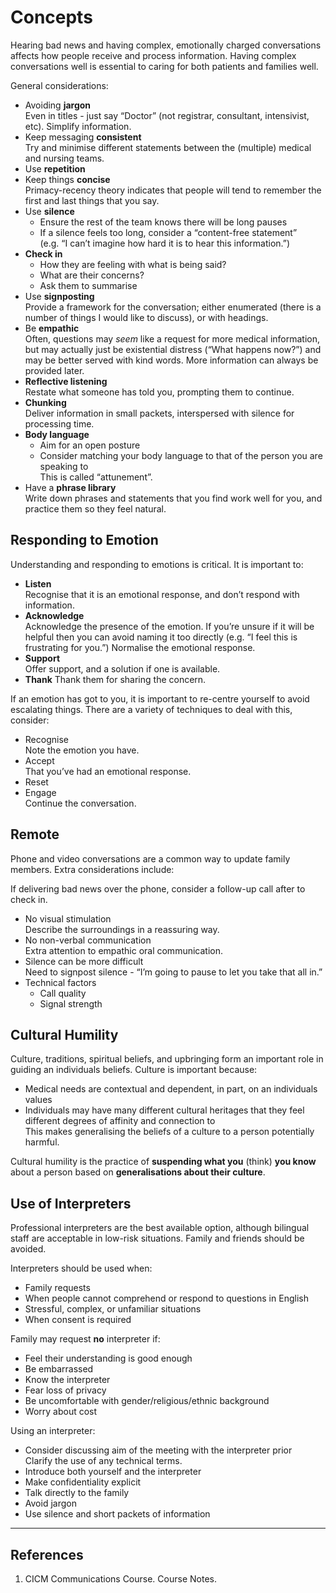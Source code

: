 # Concepts

Hearing bad news and having complex, emotionally charged conversations affects how people receive and process information. Having complex conversations well is essential to caring for both patients and families well.


General considerations:

* Avoiding **jargon**\
Even in titles - just say "Doctor" (not registrar, consultant, intensivist, etc). Simplify information.
* Keep messaging **consistent**\
Try and minimise different statements between the (multiple) medical and nursing teams. 
* Use **repetition**
* Keep things **concise**\
Primacy-recency theory indicates that people will tend to remember the first and last things that you say.
* Use **silence**\
	* Ensure the rest of the team knows there will be long pauses
	* If a silence feels too long, consider a "content-free statement" (e.g. "I can't imagine how hard it is to hear this information.")
* **Check in**\
	* How they are feeling with what is being said?
	* What are their concerns?
	* Ask them to summarise\
* Use **signposting**\
Provide a framework for the conversation; either enumerated (there is a number of things I would like to discuss), or with headings.
* Be **empathic**\
Often, questions may *seem* like a request for more medical information, but may actually just be existential distress ("What happens now?") and may be better served with kind words. More information can always be provided later.
* **Reflective listening**\
Restate what someone has told you, prompting them to continue.
* **Chunking**\
Deliver information in small packets, interspersed with silence for processing time.
* **Body language**
	* Aim for an open posture
	* Consider matching your body language to that of the person you are speaking to\
	This is called "attunement".
* Have a **phrase library**\
Write down phrases and statements that you find work well for you, and practice them so they feel natural.


## Responding to Emotion

Understanding and responding to emotions is critical. It is important to:

* **Listen**\
Recognise that it is an emotional response, and don't respond with information.
* **Acknowledge**\
Acknowledge the presence of the emotion. If you're unsure if it will be helpful then you can avoid naming it too directly (e.g. "I feel this is frustrating for you.") Normalise the emotional response.
* **Support**\
Offer support, and a solution if one is available.
* **Thank**
Thank them for sharing the concern.


If an emotion has got to you, it is important to re-centre yourself to avoid escalating things. There are a variety of techniques to deal with this, consider:

* Recognise\
Note the emotion you have.
* Accept\
That you've had an emotional response.
* Reset
* Engage\
Continue the conversation.

## Remote

Phone and video conversations are a common way to update family members. Extra considerations include:

:::column-margin
If delivering bad news over the phone, consider a follow-up call after to check in.
:::

* No visual stimulation\
Describe the surroundings in a reassuring way.
* No non-verbal communication\
Extra attention to empathic oral communication.
* Silence can be more difficult\
Need to signpost silence - "I'm going to pause to let you take that all in."
* Technical factors
	* Call quality
	* Signal strength


## Cultural Humility

Culture, traditions, spiritual beliefs, and upbringing form an important role in guiding an individuals beliefs. Culture is important because:

* Medical needs are contextual and dependent, in part, on an individuals values
* Individuals may have many different cultural heritages that they feel different degrees of affinity and connection to\
This makes generalising the beliefs of a culture to a person potentially harmful.


Cultural humility is the practice of **suspending what you** (think) **you know** about a person based on **generalisations about their culture**.


## Use of Interpreters

Professional interpreters are the best available option, although bilingual staff are acceptable in low-risk situations. Family and friends should be avoided.

Interpreters should be used when:

* Family requests
* When people cannot comprehend or respond to questions in English
* Stressful, complex, or unfamiliar situations
* When consent is required 

:::column-margin
Family may request **no** interpreter if:

* Feel their understanding is good enough
* Be embarrassed
* Know the interpreter
* Fear loss of privacy
* Be uncomfortable with gender/religious/ethnic background
* Worry about cost
:::

Using an interpreter:

* Consider discussing aim of the meeting with the interpreter prior\
Clarify the use of any technical terms.
* Introduce both yourself and the interpreter
* Make confidentiality explicit
* Talk directly to the family
* Avoid jargon
* Use silence and short packets of information

---

## References

1. CICM Communications Course. Course Notes.